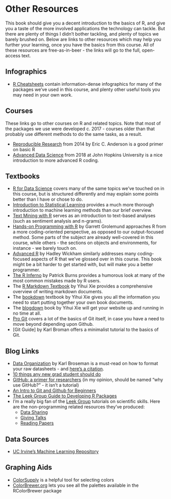# Other Resources
This book should give you a decent introduction to the basics of R, and give you a taste of the more involved applications the technology can tackle. But there are plenty of things I didn't bother tackling, and plenty of topics we barely brushed on. Below are links to other resources which may help you further your learning, once you have the basics from this course. All of these resources are free-as-in-beer - the links will go to the full, open-access text.

## Infographics {-}
* [R Cheatsheets](https://www.rstudio.com/resources/cheatsheets/) contain information-dense infographics for many of the packages we've used in this course, and plenty other useful tools you may need in your own work.

## Courses {-}
These links go to other courses on R and related topics. Note that most of the packages we use were developed c. 2017 - courses older than that probably use different methods to do the same tasks, as a result.

* [Reproducible Research](http://eriqande.github.io/rep-res-web/syllabus.html) from 2014 by Eric C. Anderson is a good primer on basic R
* [Advanced Data Science](https://jhu-advdatasci.github.io/2018/) from 2018 at John Hopkins University is a nice introduction to more advanced R coding.

## Textbooks {-}

* [R for Data Science](https://r4ds.had.co.nz/) covers many of the same topics we've touched on in this course, but is structured differently and may explain some points better than I have or chose to do.
* [Introduction to Statistical Learning](http://www-bcf.usc.edu/~gareth/ISL/ISLR%20Seventh%20Printing.pdf) provides a much more thorough introduction to machine learning methods than our brief overview.
* [Text Mining with R](https://www.tidytextmining.com/index.html) serves as an introduction to text-based analyses (such as sentiment analysis and n-grams).
* [Hands-on Programming with R](https://d1b10bmlvqabco.cloudfront.net/attach/ighbo26t3ua52t/igp9099yy4v10/igz7vp4w5su9/OReilly_HandsOn_Programming_with_R_2014.pdf) by Garrett Grolemund approaches R from a more coding-oriented perspective, as opposed to our output-focused method. Some parts of the subject are already well-covered in this course, while others - the sections on objects and environments, for instance - we barely touch on.
* [Advanced R](https://adv-r.hadley.nz/index.html) by Hadley Wickham similarly addresses many coding-focused aspects of R that we've glossed over in this course. This book might be a bit harder to get started with, but will make you a better programmer.
* [The R Inferno](http://www.burns-stat.com/pages/Tutor/R_inferno.pdf) by Patrick Burns provides a humorous look at many of the most common mistakes made by R users.
* The [R Markdown Textbook](https://bookdown.org/yihui/rmarkdown/) by Yihui Xie provides a comprehensive overview of writing markdown documents.
* The [bookdown](https://bookdown.org/yihui/bookdown/) textbook by Yihui Xie gives you all the information you need to start putting together your own book documents.
* The [blogdown](https://bookdown.org/yihui/blogdown/) book by Yihui Xie will get your website up and running in no time at all.
* [Pro Git](https://git-scm.com/book/en/v2) covers a lot of the basics of Git itself, in case you have a need to move beyond depending upon Github.
* [Git Guide] by Karl Broman offers a minimalist tutorial to the basics of Git.

## Blog Links {-}

* [Data Organization](https://kbroman.org/dataorg/) by Karl Broseman is a must-read on how to format your raw datasheets - and [here's a citation](https://doi.org/10.1080/00031305.2017.1375989).
* [10 things any new grad student should do](https://uc3.cdlib.org/2014/10/14/the-10-things-every-new-grad-student-should-do/)
* [GitHub: a primer for researchers](https://uc3.cdlib.org/2014/05/05/github-a-primer-for-researchers/) (in my opinion, should be named "why use GitHub?" - it isn't a tutorial)
* [An Intro to Git and Github for Beginners](https://product.hubspot.com/blog/git-and-github-tutorial-for-beginners)
* [The Leek Group Guide to Developing R Packages](https://github.com/jtleek/rpackages)
* I'm a really big fan of the [Leek Group](http://jtleek.com/) tutorials on scientific skills. Here are the non-programming related resources they've produced:
  * [Data Sharing](https://github.com/jtleek/datasharing)
  * [Giving Talks](https://github.com/jtleek/talkguide)
  * [Reading Papers](https://github.com/jtleek/readingpapers)

## Data Sources {-}
* [UC Irvine's Machine Learning Repository](http://archive.ics.uci.edu/ml/index.php)

## Graphing Aids {-}
* [ColorSupply](http://colorsupplyyy.com/) is a helpful tool for selecting colors
* [ColorBrewer.org](http://colorbrewer2.org/#type=sequential&scheme=BuGn&n=3) lets you see all the palettes available in the RColorBrewer package